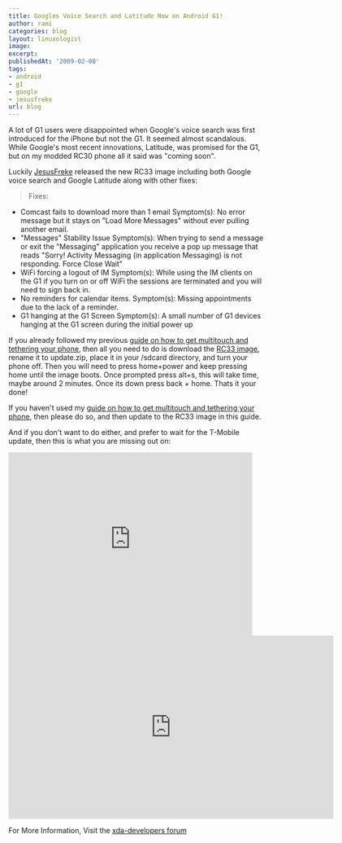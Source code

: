 ```yaml
---
title: Googles Voice Search and Latitude Now on Android G1!
author: rami
categories: blog
layout: linuxologist
image:
excerpt:
publishedAt: '2009-02-08'
tags:
- android
- g1
- google
- jesusfreke
url: blog
---
```


A lot of G1 users were disappointed when Google's voice search was first introduced for the iPhone but not the G1\. It seemed almost scandalous. While Google's most recent innovations, Latitude, was promised for the G1, but on my modded RC30 phone all it said was "coming soon".

Luckily [JesusFreke](/tags/#jesusfreke) released the new RC33 image including both Google voice search and Google Latitude along with other fixes:

> Fixes:
 * Comcast fails to download more than 1 email 
 Symptom(s): No error message but it stays on "Load More Messages" without ever pulling another email. 
 * "Messages" Stability Issue 
 Symptom(s): When trying to send a message or exit the "Messaging" application you receive a pop up message that reads "Sorry! Activity Messaging (in application Messaging) is not responding. Force Close Wait" 
 * WiFi forcing a logout of IM 
 Symptom(s): While using the IM clients on the G1 if you turn on or off WiFi the sessions are terminated and you will need to sign back in. 
 * No reminders for calendar items. 
 Symptom(s): Missing appointments due to the lack of a reminder. 
 * G1 hanging at the G1 Screen 
 Symptom(s): A small number of G1 devices hanging at the G1 screen during the initial power up

If you already followed my previous [guide on how to get multitouch and tethering your phone](/2009/02/03/howto-multitouch-tethering-task-manager-for-android-g1), then all you need to do is download the [RC33 image](http://jf.odiness.com/v1.41/JFv1.41_RC33.zip), rename it to update.zip, place it in your /sdcard directory, and turn your phone off. Then you will need to press home+power and keep pressing home until the image boots. Once prompted press alt+s, this will take time, maybe around 2 minutes. Once its down press back + home. Thats it your done!

If you haven't used my [guide on how to get multitouch and tethering your phone](/2009/02/03/howto-multitouch-tethering-task-manager-for-android-g1), then please do so, and then update to the RC33 image in this guide.

And if you don't want to do either, and prefer to wait for the T-Mobile update, then this is what you are missing out on:


<iframe width="480" height="360" src="https://www.youtube-nocookie.com/embed/y3z7Tw1K17A?rel=0" frameborder="0" allowfullscreen></iframe>
<iframe width="640" height="360" src="https://www.youtube-nocookie.com/embed/Q-Oq-9enE-k?rel=0" frameborder="0" allowfullscreen></iframe>

For More Information, Visit the [xda-developers forum](http://forum.xda-developers.com/showthread.php?p=3219972#post3219972)
